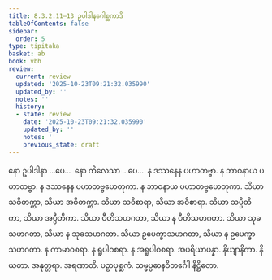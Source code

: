 ```yaml
---
title: 8.3.2.11–13 ဥပါဒါနဂေါစ္ဆကာဒိ
tableOfContents: false
sidebar:
  order: 5
type: tipitaka
basket: ab
book: vbh
review:
  current: review
  updated: '2025-10-23T09:21:32.035990'
  updated_by: ''
  notes: ''
  history:
  - state: review
    date: '2025-10-23T09:21:32.035990'
    updated_by: ''
    notes: ''
    previous_state: draft
---
```



<ReviewStatus review={frontmatter.review} showDetails={true} />

<HypothesisAnnotation frontmatter={frontmatter} />

<DynamicBreadcrumb />

<Paragraph number="1457" book="vbh">
နော ဥပါဒါနာ …ပေ…  နော ကိလေသာ …ပေ…  န ဒဿနေန ပဟာတဗ္ဗာ. န ဘာဝနာယ ပဟာတဗ္ဗာ. န ဒဿနေန ပဟာတဗ္ဗဟေတုကာ. န ဘာဝနာယ ပဟာတဗ္ဗဟေတုကာ. သိယာ သဝိတက္ကာ, သိယာ အဝိတက္ကာ. သိယာ သဝိစာရာ, သိယာ အဝိစာရာ. သိယာ သပ္ပီတိကာ, သိယာ အပ္ပီတိကာ. သိယာ ပီတိသဟဂတာ, သိယာ န ပီတိသဟဂတာ. သိယာ သုခသဟဂတာ, သိယာ န သုခသဟဂတာ. သိယာ ဥပေက္ခာသဟဂတာ, သိယာ န ဥပေက္ခာသဟဂတာ. န ကာမာဝစရာ. န ရူပါဝစရာ. န အရူပါဝစရာ. အပရိယာပန္နာ. နိယျာနိကာ. နိယတာ. အနုတ္တရာ. အရဏာတိ.

</Paragraph>

<Paragraph number="1458" type="center" book="vbh">
ပဉှာပုစ္ဆကံ.



</Paragraph>

<Paragraph number="1459" type="center" book="vbh">
သမ္မပ္ပဓာနဝိဘင်္ဂေါ နိဋ္ဌိတော.
</Paragraph>